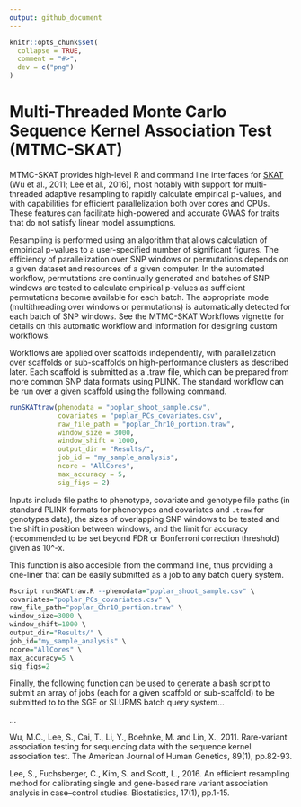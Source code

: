 ```yaml
---
output: github_document
---
```


<!-- README.md is generated from README.Rmd. Please edit that file -->

```r
knitr::opts_chunk$set(
  collapse = TRUE,
  comment = "#>",
  dev = c("png")
)
```

# Multi-Threaded Monte Carlo Sequence Kernel Association Test (MTMC-SKAT)

<!-- badges: start -->
<!-- badges: end -->

MTMC-SKAT provides high-level R and command line interfaces for [SKAT](https://github.com/leeshawn/SKAT) (Wu et al., 2011; Lee et al., 2016), most notably with support for multi-threaded adaptive resampling to rapidly calculate empirical p-values, and with capabilities for efficient parallelization both over cores and CPUs. These features can facilitate high-powered and accurate GWAS for traits that do not satisfy linear model assumptions. 

Resampling is performed using an algorithm that allows calculation of empirical p-values to a user-specified number of significant figures. The efficiency of parallelization over SNP windows or permutations depends on a given dataset and resources of a given computer. In the automated workflow, permutations are continually generated and batches of SNP windows are tested to calculate empirical p-values as sufficient permutations become available for each batch. The appropriate mode (multithreading over windows or permutations) is automatically detected for each batch of SNP windows. See the MTMC-SKAT Workflows vignette for details on this automatic workflow and information for designing custom workflows.

Workflows are applied over scaffolds independently, with parallelization over scaffolds or sub-scaffolds on high-performance clusters as described later. Each scaffold is submitted as a .traw file, which can be prepared from more common SNP data formats using PLINK. The standard workflow can be run over a given scaffold using the following command.

```r
runSKATtraw(phenodata = "poplar_shoot_sample.csv",
            covariates = "poplar_PCs_covariates.csv",
            raw_file_path = "poplar_Chr10_portion.traw",
            window_size = 3000,
            window_shift = 1000,
            output_dir = "Results/",
            job_id = "my_sample_analysis",
            ncore = "AllCores",
            max_accuracy = 5,
            sig_figs = 2)
```

Inputs include file paths to phenotype, covariate and genotype file paths (in standard PLINK formats for phenotypes and covariates and `.traw` for genotypes data), the sizes of overlapping SNP windows to be tested and the shift in position between windows, and the limit for accuracy (recommended to be set beyond FDR or Bonferroni correction threshold) given as 10^-x.

This function is also accesible from the command line, thus providing a one-liner that can be easily submitted as a job to any batch query system.

```r
Rscript runSKATtraw.R --phenodata="poplar_shoot_sample.csv" \
covariates="poplar_PCs_covariates.csv" \
raw_file_path="poplar_Chr10_portion.traw" \
window_size=3000 \
window_shift=1000 \
output_dir="Results/" \
job_id="my_sample_analysis" \
ncore="AllCores" \
max_accuracy=5 \
sig_figs=2
```

Finally, the following function can be used to generate a bash script to submit an array of jobs (each for a given scaffold or sub-scaffold) to be submitted to to the SGE or SLURMS batch query system...

...

Wu, M.C., Lee, S., Cai, T., Li, Y., Boehnke, M. and Lin, X., 2011. Rare-variant association testing for sequencing data with the sequence kernel association test. The American Journal of Human Genetics, 89(1), pp.82-93.

Lee, S., Fuchsberger, C., Kim, S. and Scott, L., 2016. An efficient resampling method for calibrating single and gene-based rare variant association analysis in case–control studies. Biostatistics, 17(1), pp.1-15.